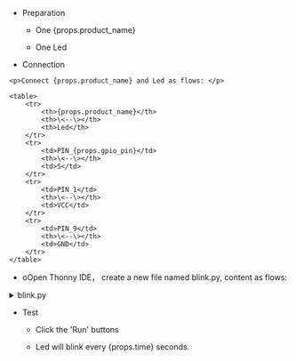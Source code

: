 
- Preparation

  - One {props.product_name}

  - One Led

- Connection

<!-- prettier-ignore-start -->

    <p>Connect {props.product_name} and Led as flows: </p>

    <table>
        <tr>
            <th>{props.product_name}</th>
            <th>\<--\></th>
            <th>Led</th>
        </tr>
        <tr>
            <td>PIN_{props.gpio_pin}</td>
            <th>\<--\></th>
            <td>S</td>
        </tr>
        <tr>
            <td>PIN_1</td>
            <th>\<--\></th>
            <td>VCC</td>
        </tr>
        <tr>
            <td>PIN_9</td>
            <th>\<--\></th>
            <td>GND</td>
        </tr>
    </table>

<!-- prettier-ignore-end -->

- oOpen Thonny IDE， create a new file named blink.py, content as flows:

<!-- prettier-ignore-start -->

<details>

<summary>blink.py</summary>

<PreView params={{ time: props.time, gpio: props.gpio }}>
{`

class Blinker:

def __init__(self, pin_num, interval):
        self.pin = machine.Pin(pin_num, machine.Pin.OUT)
        self.interval = interval
        self.pin.off()

    def blink(self):
        self.pin.toggle()
        time.sleep(self.interval)

def main():
    blinker = Blinker(#gpio#, #time#)

    try:
        while True:
            blinker.blink()
    except KeyboardInterrupt:
        print("Blink stopped.")

if __name__ == "__main__":
    main()

`}

</PreView>

</details>

<!-- prettier-ignore-end -->

- Test

  - Click the 'Run' buttons

  - Led will blink every {props.time} seconds.
